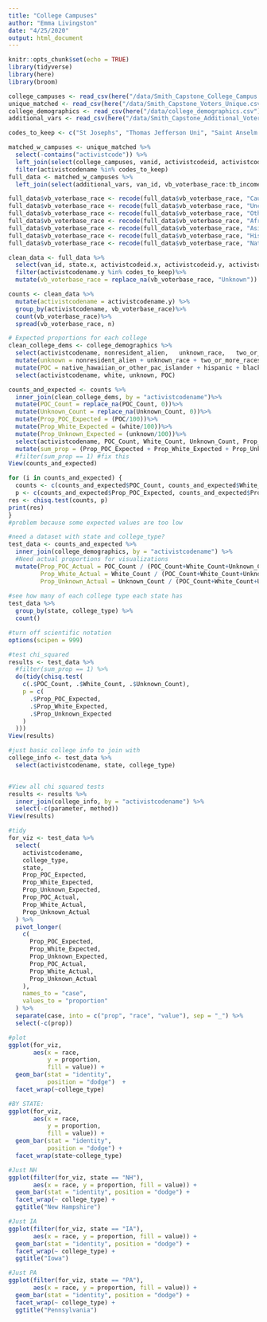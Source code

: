 ```yaml
---
title: "College Campuses"
author: "Emma Livingston"
date: "4/25/2020"
output: html_document
---
```


```r
knitr::opts_chunk$set(echo = TRUE)
library(tidyverse)
library(here)
library(broom)
```

```r
college_campuses <- read_csv(here("/data/Smith_Capstone_College_Campus.csv"))
unique_matched <- read_csv(here("/data/Smith_Capstone_Voters_Unique.csv"))
college_demographics <- read_csv(here("/data/college_demographics.csv"))
additional_vars <- read_csv(here("/data/Smith_Capstone_Additional_Voter_File_Vars.csv"))
```

```r
codes_to_keep <- c("St Josephs", "Thomas Jefferson Uni", "Saint Anselm College", "Communty College Phl", "UniOfNorthernIowa", "Grand View Universit", "Dartmouth College", "Drake University", "Keene State College", "Simpson College", "Antioch University", "Great Bay CommColleg", "Manchester CommColle", "Plymouth State Unive", "New England College", "NHTI","OLDCommunty College", "White Mountains ComC", "Franklin Pierce Univ", "Granite State Colleg", "University of Iowa", "Grinnell University", "OLD Grinnel", "UniofNHampshireManch", "Temple", "River Valley CommCol", "Drexel University", "Southern New Hampshi", "Uni of New Hampshire", "Uni of Pennsylvania", "Iowa StateUniversity", "Central College", "Colby-Sawyer College", "UniScienceinPhilly", "La Salle", "DesMoinesCommCollege", "Rivier University")
```

```r
matched_w_campuses <- unique_matched %>%
  select(-contains("activistcode")) %>%
  left_join(select(college_campuses, vanid, activistcodeid, activistcodename), by = "vanid") %>%
  filter(activistcodename %in% codes_to_keep) 
full_data <- matched_w_campuses %>%
  left_join(select(additional_vars, van_id, vb_voterbase_race:tb_income_range_prem_cd), by = c("vanid" = "van_id"))
```



```r
full_data$vb_voterbase_race <- recode(full_data$vb_voterbase_race, "Caucasian" = "White_Count")
full_data$vb_voterbase_race <- recode(full_data$vb_voterbase_race, "Uncoded" = "Unknown_Count")
full_data$vb_voterbase_race <- recode(full_data$vb_voterbase_race, "Other" = "POC_Count")
full_data$vb_voterbase_race <- recode(full_data$vb_voterbase_race, "African-American" = "POC_Count")
full_data$vb_voterbase_race <- recode(full_data$vb_voterbase_race, "Asian" = "POC_Count")
full_data$vb_voterbase_race <- recode(full_data$vb_voterbase_race, "Hispanic" = "POC_Count")
full_data$vb_voterbase_race <- recode(full_data$vb_voterbase_race, "Native American" = "POC_Count")

clean_data <- full_data %>% 
  select(van_id, state.x, activistcodeid.x, activistcodeid.y, activistcodename.y, vb_voterbase_race)%>%
  filter(activistcodename.y %in% codes_to_keep)%>%
  mutate(vb_voterbase_race = replace_na(vb_voterbase_race, "Unknown"))

counts <- clean_data %>%
  mutate(activistcodename = activistcodename.y) %>%
  group_by(activistcodename, vb_voterbase_race)%>%
  count(vb_voterbase_race)%>%
  spread(vb_voterbase_race, n)
```

```r
# Expected proportions for each college
clean_college_dems <- college_demographics %>%
  select(activistcodename, nonresident_alien,	unknown_race,	two_or_more_races,	white,	native_hawaiian_or_other_pac_islander,	hispanic,	black_or_african_american,	asian,	american_indian_or_alaska_native)%>%
  mutate(unknown = nonresident_alien + unknown_race + two_or_more_races) %>% 
  mutate(POC = native_hawaiian_or_other_pac_islander + hispanic + black_or_african_american + asian + american_indian_or_alaska_native)%>%
  select(activistcodename, white, unknown, POC)
```

```r
counts_and_expected <- counts %>%
  inner_join(clean_college_dems, by = "activistcodename")%>%
  mutate(POC_Count = replace_na(POC_Count, 0))%>%
  mutate(Unknown_Count = replace_na(Unknown_Count, 0))%>%
  mutate(Prop_POC_Expected = (POC/100))%>%
  mutate(Prop_White_Expected = (white/100))%>%
  mutate(Prop_Unknown_Expected = (unknown/100))%>%
  select(activistcodename, POC_Count, White_Count, Unknown_Count, Prop_POC_Expected, Prop_White_Expected, Prop_Unknown_Expected)%>%
  mutate(sum_prop = (Prop_POC_Expected + Prop_White_Expected + Prop_Unknown_Expected)) #%>% #fix this
  #filter(sum_prop == 1) #fix this
View(counts_and_expected)
```

```r
for (i in counts_and_expected) {
  counts <- c(counts_and_expected$POC_Count, counts_and_expected$White_Count, counts_and_expected$Unknown_Count)
  p <- c(counts_and_expected$Prop_POC_Expected, counts_and_expected$Prop_White_Expected, counts_and_expected$Prop_Unknown_Expected)
res <- chisq.test(counts, p)
print(res)
}
#problem because some expected values are too low
```

```r
#need a dataset with state and college_type?
test_data <- counts_and_expected %>%
  inner_join(college_demographics, by = "activistcodename") %>%
  #Need actual proportions for visualizations
  mutate(Prop_POC_Actual = POC_Count / (POC_Count+White_Count+Unknown_Count),
         Prop_White_Actual = White_Count / (POC_Count+White_Count+Unknown_Count),
         Prop_Unknown_Actual = Unknown_Count / (POC_Count+White_Count+Unknown_Count))
  
#see how many of each college type each state has
test_data %>%
  group_by(state, college_type) %>%
  count()

#turn off scientific notation
options(scipen = 999)

#test chi_squared
results <- test_data %>%
  #filter(sum_prop == 1) %>%
  do(tidy(chisq.test(
    c(.$POC_Count, .$White_Count, .$Unknown_Count),
    p = c(
      .$Prop_POC_Expected,
      .$Prop_White_Expected,
      .$Prop_Unknown_Expected
    )
  )))
View(results)

#just basic college info to join with
college_info <- test_data %>%
  select(activistcodename, state, college_type)


#View all chi squared tests
results <- results %>%
  inner_join(college_info, by = "activistcodename") %>%
  select(-c(parameter, method))
View(results)
```

```r
#tidy
for_viz <- test_data %>%
  select(
    activistcodename,
    college_type,
    state,
    Prop_POC_Expected,
    Prop_White_Expected,
    Prop_Unknown_Expected,
    Prop_POC_Actual,
    Prop_White_Actual,
    Prop_Unknown_Actual
  ) %>%
  pivot_longer(
    c(
      Prop_POC_Expected,
      Prop_White_Expected,
      Prop_Unknown_Expected,
      Prop_POC_Actual,
      Prop_White_Actual,
      Prop_Unknown_Actual
    ),
    names_to = "case",
    values_to = "proportion"
  ) %>%
  separate(case, into = c("prop", "race", "value"), sep = "_") %>%
  select(-c(prop))

#plot
ggplot(for_viz, 
       aes(x = race, 
           y = proportion, 
           fill = value)) + 
  geom_bar(stat = "identity", 
           position = "dodge")  +
  facet_wrap(~college_type)

#BY STATE:
ggplot(for_viz, 
       aes(x = race, 
           y = proportion, 
           fill = value)) + 
  geom_bar(stat = "identity", 
           position = "dodge") + 
  facet_wrap(state~college_type)

#Just NH
ggplot(filter(for_viz, state == "NH"),
       aes(x = race, y = proportion, fill = value)) +
  geom_bar(stat = "identity", position = "dodge") +
  facet_wrap(~ college_type) +
  ggtitle("New Hampshire")

#Just IA
ggplot(filter(for_viz, state == "IA"),
       aes(x = race, y = proportion, fill = value)) +
  geom_bar(stat = "identity", position = "dodge") +
  facet_wrap(~ college_type) +
  ggtitle("Iowa")

#Just PA
ggplot(filter(for_viz, state == "PA"),
       aes(x = race, y = proportion, fill = value)) +
  geom_bar(stat = "identity", position = "dodge") +
  facet_wrap(~ college_type) +
  ggtitle("Pennsylvania")
```